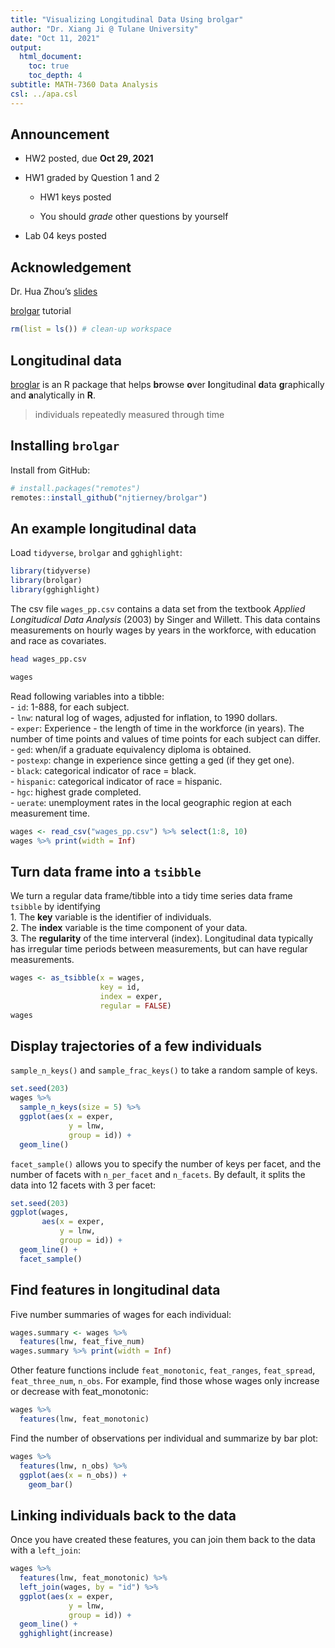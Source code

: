 ```yaml
---
title: "Visualizing Longitudinal Data Using brolgar"
author: "Dr. Xiang Ji @ Tulane University"
date: "Oct 11, 2021"
output:
  html_document:
    toc: true
    toc_depth: 4  
subtitle: MATH-7360 Data Analysis
csl: ../apa.csl
---
```


## Announcement

- HW2 posted, due **Oct 29, 2021**

- HW1 graded by Question 1 and 2

  - HW1 keys posted
  
  - You should _grade_ other questions by yourself
  
- Lab 04 keys posted

## Acknowledgement

Dr. Hua Zhou's [slides](https://ucla-biostat203b-2020winter.github.io/slides/06-vis/brolgar.html)

[brolgar](http://brolgar.njtierney.com/) tutorial


```r
rm(list = ls()) # clean-up workspace
```

## Longitudinal data

[broglar](http://brolgar.njtierney.com) is an R package that helps **br**owse **o**ver **l**ongitudinal **d**ata **g**raphically and **a**nalytically in **R**.

> individuals repeatedly measured through time


## Installing `brolgar`

Install from GitHub:
```r
# install.packages("remotes")
remotes::install_github("njtierney/brolgar")
```


## An example longitudinal data

Load `tidyverse`, `brolgar` and `gghighlight`:
```r
library(tidyverse)
library(brolgar)
library(gghighlight)
```

The csv file `wages_pp.csv` contains a data set from the textbook _Applied Longitudical Data Analysis_ (2003) by Singer and Willett.
This data contains measurements on hourly wages by years in the workforce, with education and race as covariates. 
```bash
head wages_pp.csv
```

```r
wages
```

Read following variables into a tibble:  
- `id`: 1-888, for each subject.  
- `lnw`: natural log of wages, adjusted for inflation, to 1990 dollars.  
- `exper`: Experience - the length of time in the workforce (in years). The number of time points and values of time points for each subject can differ.  
- `ged`: when/if a graduate equivalency diploma is obtained.  
- `postexp`: change in experience since getting a ged (if they get one).  
- `black`: categorical indicator of race = black.  
- `hispanic`: categorical indicator of race = hispanic.  
- `hgc`: highest grade completed.  
- `uerate`: unemployment rates in the local geographic region at each measurement time.
```r
wages <- read_csv("wages_pp.csv") %>% select(1:8, 10)
wages %>% print(width = Inf)
```

## Turn data frame into a `tsibble`

We turn a regular data frame/tibble into a tidy time series data frame `tsibble` by identifying  
1. The **key** variable is the identifier of individuals.  
2. The **index** variable is the time component of your data.  
3. The **regularity** of the time interveral (index). Longitudinal data typically has irregular time periods between measurements, but can have regular measurements.

```r
wages <- as_tsibble(x = wages,
                    key = id,
                    index = exper,
                    regular = FALSE)
wages
```

## Display trajectories of a few individuals

`sample_n_keys()` and `sample_frac_keys()` to take a random sample of keys.
```r
set.seed(203)
wages %>%
  sample_n_keys(size = 5) %>%
  ggplot(aes(x = exper,
             y = lnw,
             group = id)) + 
  geom_line()
```

`facet_sample()` allows you to specify the number of keys per facet, and the number of facets with `n_per_facet` and `n_facets`. By default, it splits the data into 12 facets with 3 per facet:
```r
set.seed(203)
ggplot(wages,
       aes(x = exper,
           y = lnw,
           group = id)) +
  geom_line() +
  facet_sample()
```

## Find features in longitudinal data

Five number summaries of wages for each individual:
```r
wages.summary <- wages %>%
  features(lnw, feat_five_num)
wages.summary %>% print(width = Inf)
```
Other feature functions include `feat_monotonic`, `feat_ranges`, `feat_spread`, `feat_three_num`, `n_obs`. For example, find those whose wages only increase or decrease with feat_monotonic:
```r
wages %>%
  features(lnw, feat_monotonic)
```

Find the number of observations per individual and summarize by bar plot:
```r
wages %>%
  features(lnw, n_obs) %>%
  ggplot(aes(x = n_obs)) + 
    geom_bar()  
```

## Linking individuals back to the data

Once you have created these features, you can join them back to the data with a `left_join`:
```r
wages %>%
  features(lnw, feat_monotonic) %>%
  left_join(wages, by = "id") %>%
  ggplot(aes(x = exper,
             y = lnw,
             group = id)) +
  geom_line() + 
  gghighlight(increase)
```





